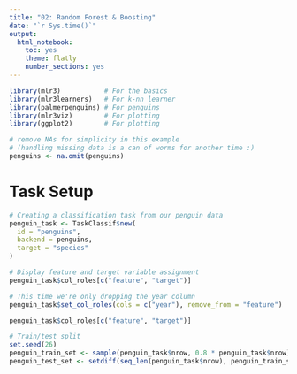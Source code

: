 ```yaml
---
title: "02: Random Forest & Boosting"
date: "`r Sys.time()`"
output: 
  html_notebook: 
    toc: yes
    theme: flatly
    number_sections: yes
---
```


```r
library(mlr3)           # For the basics
library(mlr3learners)   # For k-nn learner
library(palmerpenguins) # For penguins
library(mlr3viz)        # For plotting
library(ggplot2)        # For plotting

# remove NAs for simplicity in this example
# (handling missing data is a can of worms for another time :)
penguins <- na.omit(penguins)
```

# Task Setup

```r
# Creating a classification task from our penguin data
penguin_task <- TaskClassif$new(
  id = "penguins", 
  backend = penguins, 
  target = "species"
)

# Display feature and target variable assignment
penguin_task$col_roles[c("feature", "target")]

# This time we're only dropping the year column
penguin_task$set_col_roles(cols = c("year"), remove_from = "feature")

penguin_task$col_roles[c("feature", "target")]

# Train/test split
set.seed(26)
penguin_train_set <- sample(penguin_task$nrow, 0.8 * penguin_task$nrow)
penguin_test_set <- setdiff(seq_len(penguin_task$nrow), penguin_train_set)
```

